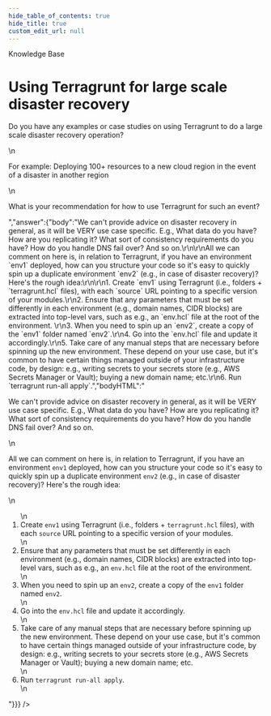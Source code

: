 ```yaml
---
hide_table_of_contents: true
hide_title: true
custom_edit_url: null
---
```



<CenterLayout>
<span className="searchCategory">Knowledge Base</span>
<h1>Using Terragrunt for large scale disaster recovery</h1>
<GitHub discussion={{"id":"D_kwDOF8slf84AOaVS","number":110,"author":{"login":"pete0emerson"},"title":"Using Terragrunt for large scale disaster recovery","body":"Do you have any examples or case studies on using Terragrunt to do a large scale disaster recovery operation?\r\n\r\nFor example: Deploying 100+ resources to a new cloud region in the event of a disaster in another region\r\n\r\nWhat is your recommendation for how to use Terragrunt for such an event?\r\n","bodyHTML":"<p dir=\"auto\">Do you have any examples or case studies on using Terragrunt to do a large scale disaster recovery operation?</p>\n<p dir=\"auto\">For example: Deploying 100+ resources to a new cloud region in the event of a disaster in another region</p>\n<p dir=\"auto\">What is your recommendation for how to use Terragrunt for such an event?</p>","answer":{"body":"We can't provide advice on disaster recovery in general, as it will be VERY use case specific. E.g., What data do you have? How are you replicating it? What sort of consistency requirements do you have? How do you handle DNS fail over? And so on.\r\n\r\nAll we can comment on here is, in relation to Terragrunt, if you have an environment `env1` deployed, how can you structure your code so it's easy to quickly spin up a duplicate environment `env2` (e.g., in case of disaster recovery)? Here's the rough idea:\r\n\r\n1. Create `env1` using Terragrunt (i.e., folders + `terragrunt.hcl` files), with each `source` URL pointing to a specific version of your modules.\r\n2. Ensure that any parameters that must be set differently in each environment (e.g., domain names, CIDR blocks) are extracted into top-level vars, such as e.g., an `env.hcl` file at the root of the environment. \r\n3. When you need to spin up an `env2`, create a copy of the `env1` folder named `env2`.\r\n4. Go into the `env.hcl` file and update it accordingly.\r\n5. Take care of any manual steps that are necessary before spinning up the new environment. These depend on your use case, but it's common to have certain things managed outside of your infrastructure code, by design: e.g., writing secrets to your secrets store (e.g., AWS Secrets Manager or Vault); buying a new domain name; etc.\r\n6. Run `terragrunt run-all apply`.","bodyHTML":"<p dir=\"auto\">We can't provide advice on disaster recovery in general, as it will be VERY use case specific. E.g., What data do you have? How are you replicating it? What sort of consistency requirements do you have? How do you handle DNS fail over? And so on.</p>\n<p dir=\"auto\">All we can comment on here is, in relation to Terragrunt, if you have an environment <code class=\"notranslate\">env1</code> deployed, how can you structure your code so it's easy to quickly spin up a duplicate environment <code class=\"notranslate\">env2</code> (e.g., in case of disaster recovery)? Here's the rough idea:</p>\n<ol dir=\"auto\">\n<li>Create <code class=\"notranslate\">env1</code> using Terragrunt (i.e., folders + <code class=\"notranslate\">terragrunt.hcl</code> files), with each <code class=\"notranslate\">source</code> URL pointing to a specific version of your modules.</li>\n<li>Ensure that any parameters that must be set differently in each environment (e.g., domain names, CIDR blocks) are extracted into top-level vars, such as e.g., an <code class=\"notranslate\">env.hcl</code> file at the root of the environment.</li>\n<li>When you need to spin up an <code class=\"notranslate\">env2</code>, create a copy of the <code class=\"notranslate\">env1</code> folder named <code class=\"notranslate\">env2</code>.</li>\n<li>Go into the <code class=\"notranslate\">env.hcl</code> file and update it accordingly.</li>\n<li>Take care of any manual steps that are necessary before spinning up the new environment. These depend on your use case, but it's common to have certain things managed outside of your infrastructure code, by design: e.g., writing secrets to your secrets store (e.g., AWS Secrets Manager or Vault); buying a new domain name; etc.</li>\n<li>Run <code class=\"notranslate\">terragrunt run-all apply</code>.</li>\n</ol>"}}} />

</CenterLayout>
  

<!-- ##DOCS-SOURCER-START
{
  "sourcePlugin": "github-discussions",
  "hash": "3bbe2934ee3e8e332c40a63ac2d0ef02"
}
##DOCS-SOURCER-END -->
